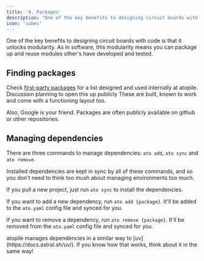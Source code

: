 ```yaml
---
title: '4. Packages'
description: "One of the key benefits to designing circuit boards with code is that it unlocks modularity. As in software, this modularity means you can package up and reuse modules other's have developed and tested."
icon: 'cubes'
---
```


One of the key benefits to designing circuit boards with code is that it unlocks modularity. As in software, this modularity means you can package up and reuse modules other's have developed and tested.

## Finding packages

Check [first-party packages](https://packages.atopile.io/) for a list designed and used internally at atopile. Discussion planning to open this up publicly
These are built, known to work and come with a functioning layout too.

Also, Google is your friend. Packages are often publicly available on github or other repositories.

## Managing dependencies

There are three commands to manage dependencies: `ato add`, `ato sync` and `ato remove`.

Installed dependencies are kept in sync by all of these commands, and so you don't need to think too mush about managing environments too much.

If you pull a new project, just run `ato sync` to install the dependencies.

If you want to add a new dependency, run `ato add {package}`. It'll be added to the `ato.yaml` config file and synced for you.

If you want to remove a dependency, run `ato remove {package}`. It'll be removed from the `ato.yaml` config file and synced for you.

<Tip>
    atopile manages dependencies in a similar way to [uv](https://docs.astral.sh/uv/). If you know how that works, think about it in the same way!
</Tip>
